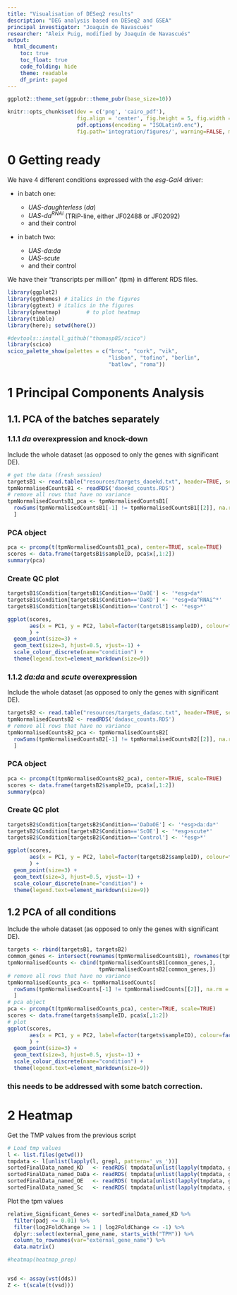 ```yaml
---
title: "Visualisation of DESeq2 results"
description: "DEG analysis based on DESeq2 and GSEA"
principal investigator: "Joaquín de Navascués"
researcher: "Aleix Puig, modified by Joaquín de Navascués"
output: 
  html_document:
    toc: true
    toc_float: true
    code_folding: hide
    theme: readable
    df_print: paged
---
```

```r
ggplot2::theme_set(ggpubr::theme_pubr(base_size=10))
```

```r
knitr::opts_chunk$set(dev = c('png', 'cairo_pdf'), 
                      fig.align = 'center', fig.height = 5, fig.width = 8.5, 
                      pdf.options(encoding = "ISOLatin9.enc"),
                      fig.path='integration/figures/', warning=FALSE, message=FALSE)
```

# 0 Getting ready

We have 4 different conditions expressed with the _esg-Gal4_ driver:

* in batch one:
  
  * _UAS-daughterless_ (_da_)
  * _UAS-da^RNAi^_ (TRiP-line, either JF02488 or JF02092)
  * and their control

* in batch two:

  * _UAS-da:da_
  * _UAS-scute_
  * and their control

We have their "transcripts per million" (tpm) in different RDS files.

```r
library(ggplot2)
library(ggthemes) # italics in the figures
library(ggtext) # italics in the figures
library(pheatmap)        # to plot heatmap
library(tibble)
library(here); setwd(here())

#devtools::install_github("thomasp85/scico")
library(scico)
scico_palette_show(palettes = c("broc", "cork", "vik",
                                "lisbon", "tofino", "berlin",
                                "batlow", "roma"))
```

# 1 Principal Components Analysis

## 1.1. PCA of the batches separately

### 1.1.1 _da_ overexpression and knock-down

Include the whole dataset (as opposed to only the genes with significant DE).
```r
# get the data (fresh session)
targetsB1 <- read.table("resources/targets_daoekd.txt", header=TRUE, sep="\t")
tpmNormalisedCountsB1 <- readRDS('daoekd_counts.RDS')
# remove all rows that have no variance
tpmNormalisedCountsB1_pca <- tpmNormalisedCountsB1[
  rowSums(tpmNormalisedCountsB1[-1] != tpmNormalisedCountsB1[[2]], na.rm = TRUE) != 0,
  ]
```

### PCA object
```r
pca <- prcomp(t(tpmNormalisedCountsB1_pca), center=TRUE, scale=TRUE)
scores <- data.frame(targetsB1$sampleID, pca$x[,1:2])
summary(pca)
```
### Create QC plot
```r
targetsB1$Condition[targetsB1$Condition=='DaOE'] <- '*esg>da*'
targetsB1$Condition[targetsB1$Condition=='DaKD'] <- '*esg>da^RNAi^*'
targetsB1$Condition[targetsB1$Condition=='Control'] <- '*esg>*'

ggplot(scores,
       aes(x = PC1, y = PC2, label=factor(targetsB1$sampleID), colour=factor(targetsB1$Condition) )
       ) +
  geom_point(size=3) + 
  geom_text(size=3, hjust=0.5, vjust=-1) +
  scale_colour_discrete(name="condition") +
  theme(legend.text=element_markdown(size=9))
```

### 1.1.2 _da:da_ and _scute_ overexpression

Include the whole dataset (as opposed to only the genes with significant DE).
```r
targetsB2 <- read.table("resources/targets_dadasc.txt", header=TRUE, sep="\t")
tpmNormalisedCountsB2 <- readRDS('dadasc_counts.RDS')
# remove all rows that have no variance
tpmNormalisedCountsB2_pca <- tpmNormalisedCountsB2[
  rowSums(tpmNormalisedCountsB2[-1] != tpmNormalisedCountsB2[[2]], na.rm = TRUE) != 0,
  ]
```

### PCA object
```r
pca <- prcomp(t(tpmNormalisedCountsB2_pca), center=TRUE, scale=TRUE)
scores <- data.frame(targetsB2$sampleID, pca$x[,1:2])
summary(pca)
```
### Create QC plot
```r
targetsB2$Condition[targetsB2$Condition=='DaDaOE'] <- '*esg>da:da*'
targetsB2$Condition[targetsB2$Condition=='ScOE'] <- '*esg>scute*'
targetsB2$Condition[targetsB2$Condition=='Control'] <- '*esg>*'

ggplot(scores,
       aes(x = PC1, y = PC2, label=factor(targetsB2$sampleID), colour=factor(targetsB2$Condition))
       ) +
  geom_point(size=3) + 
  geom_text(size=3, hjust=0.5, vjust=-1) +
  scale_colour_discrete(name="condition") +
  theme(legend.text=element_markdown(size=9))
```

## 1.2 PCA of all conditions

Include the whole dataset (as opposed to only the genes with significant DE).
```r
targets <- rbind(targetsB1, targetsB2)
common_genes <- intersect(rownames(tpmNormalisedCountsB1), rownames(tpmNormalisedCountsB2))
tpmNormalisedCounts <- cbind(tpmNormalisedCountsB1[common_genes,],
                             tpmNormalisedCountsB2[common_genes,])
# remove all rows that have no variance
tpmNormalisedCounts_pca <- tpmNormalisedCounts[
  rowSums(tpmNormalisedCounts[-1] != tpmNormalisedCounts[[2]], na.rm = TRUE) != 0,
  ]
# pca object
pca <- prcomp(t(tpmNormalisedCounts_pca), center=TRUE, scale=TRUE)
scores <- data.frame(targets$sampleID, pca$x[,1:2])
# plot
ggplot(scores,
       aes(x = PC1, y = PC2, label=factor(targets$sampleID), colour=factor(targets$Condition))
       ) +
  geom_point(size=3) + 
  geom_text(size=3, hjust=0.5, vjust=-1) +
  scale_colour_discrete(name="condition") +
  theme(legend.text=element_markdown(size=9))
```
###
### this needs to be addressed with some batch correction.
###

# 2 Heatmap

Get the TMP values from the previous script
```r
# Load tmp values
l <- list.files(getwd())
tmpdata <- l[unlist(lapply(l, grepl, pattern='_vs_'))]
sortedFinalData_named_KD   <- readRDS( tmpdata[unlist(lapply(tmpdata, grepl, pattern='KD'))] )
sortedFinalData_named_DaDa <- readRDS( tmpdata[unlist(lapply(tmpdata, grepl, pattern='DaDa'))] )
sortedFinalData_named_OE   <- readRDS( tmpdata[unlist(lapply(tmpdata, grepl, pattern='_DaOE'))] )
sortedFinalData_named_Sc   <- readRDS( tmpdata[unlist(lapply(tmpdata, grepl, pattern='Sc'))] )
```
Plot the tpm values

```r
relative_Significant_Genes <- sortedFinalData_named_KD %>% 
  filter(padj <= 0.01) %>%
  filter(log2FoldChange >= 1 | log2FoldChange <= -1) %>%
  dplyr::select(external_gene_name, starts_with("TPM")) %>%
  column_to_rownames(var="external_gene_name") %>%
  data.matrix()

#heatmap(heatmap_prep)


vsd <- assay(vst(dds))
Z <- t(scale(t(vsd)))

```

